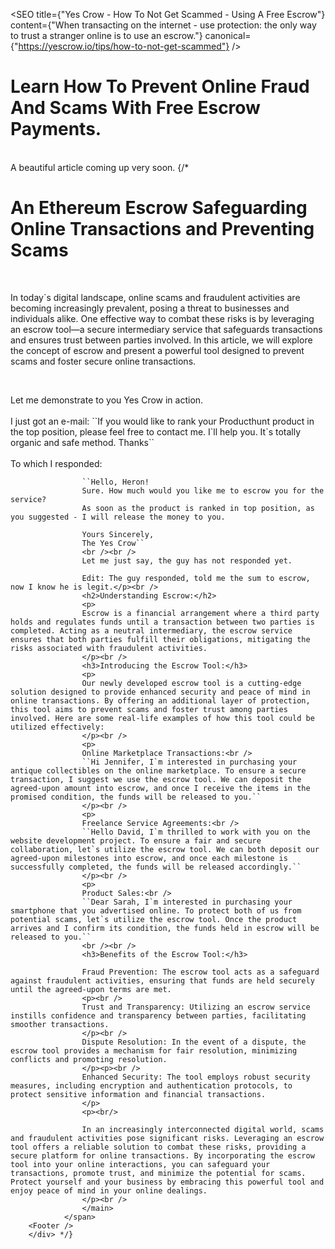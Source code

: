 
<SEO 
    title={"Yes Crow - How To Not Get Scammed - Using A Free Escrow"}
    content={"When transacting on the internet - use protection: the only way to trust a stranger online is to use an escrow."}
    canonical={"https://yescrow.io/tips/how-to-not-get-scammed"}
/>
# Learn How To Prevent Online Fraud And Scams With Free Escrow Payments.
<br/>
A beautiful article coming up very soon.
 {/* <div class="container max-w-4xl mx-auto justify-center">
                <span class="pl-10 pr-10 text-left">
                    <main>
                    <h1 class="text-4xl font-bold text-white text-center">An Ethereum Escrow Safeguarding Online Transactions and Preventing Scams</h1>
                    <br />
                    <p>
                    In today`s digital landscape, online scams and fraudulent activities are becoming increasingly prevalent, posing a threat to businesses and individuals alike. One effective way to combat these risks is by leveraging an escrow tool—a secure intermediary service that safeguards transactions and ensures trust between parties involved. In this article, we will explore the concept of escrow and present a powerful tool designed to prevent scams and foster secure online transactions.
                    </p><br />
                    <p>Let me demonstrate to you Yes Crow in action.
                    <br /><br />
                    I just got an e-mail:
                    ``If you would like to rank your Producthunt product in the top position, please feel free to contact me. I`ll help you. It`s totally organic and safe method.
                    Thanks``
                    <br /><br />
                    To which I responded:

                    ``Hello, Heron!
                    Sure. How much would you like me to escrow you for the service?
                    As soon as the product is ranked in top position, as you suggested - I will release the money to you.

                    Yours Sincerely,
                    The Yes Crow``
                    <br /><br />
                    Let me just say, the guy has not responded yet.
                    
                    Edit: The guy responded, told me the sum to escrow, now I know he is legit.</p><br />
                    <h2>Understanding Escrow:</h2>
                    <p>
                    Escrow is a financial arrangement where a third party holds and regulates funds until a transaction between two parties is completed. Acting as a neutral intermediary, the escrow service ensures that both parties fulfill their obligations, mitigating the risks associated with fraudulent activities.
                    </p><br />
                    <h3>Introducing the Escrow Tool:</h3>
                    <p>
                    Our newly developed escrow tool is a cutting-edge solution designed to provide enhanced security and peace of mind in online transactions. By offering an additional layer of protection, this tool aims to prevent scams and foster trust among parties involved. Here are some real-life examples of how this tool could be utilized effectively:
                    </p><br />
                    <p>
                    Online Marketplace Transactions:<br />
                    ``Hi Jennifer, I`m interested in purchasing your antique collectibles on the online marketplace. To ensure a secure transaction, I suggest we use the escrow tool. We can deposit the agreed-upon amount into escrow, and once I receive the items in the promised condition, the funds will be released to you.``
                    </p><br />
                    <p>
                    Freelance Service Agreements:<br />
                    ``Hello David, I`m thrilled to work with you on the website development project. To ensure a fair and secure collaboration, let`s utilize the escrow tool. We can both deposit our agreed-upon milestones into escrow, and once each milestone is successfully completed, the funds will be released accordingly.``
                    </p><br />
                    <p>
                    Product Sales:<br />
                    ``Dear Sarah, I`m interested in purchasing your smartphone that you advertised online. To protect both of us from potential scams, let`s utilize the escrow tool. Once the product arrives and I confirm its condition, the funds held in escrow will be released to you.``
                    <br /><br />
                    <h3>Benefits of the Escrow Tool:</h3>
                    
                    Fraud Prevention: The escrow tool acts as a safeguard against fraudulent activities, ensuring that funds are held securely until the agreed-upon terms are met.
                    <p><br />
                    Trust and Transparency: Utilizing an escrow service instills confidence and transparency between parties, facilitating smoother transactions.
                    </p><br />
                    Dispute Resolution: In the event of a dispute, the escrow tool provides a mechanism for fair resolution, minimizing conflicts and promoting resolution.
                    </p><p><br />
                    Enhanced Security: The tool employs robust security measures, including encryption and authentication protocols, to protect sensitive information and financial transactions.
                    </p>
                    <p><br/>
                    
                    In an increasingly interconnected digital world, scams and fraudulent activities pose significant risks. Leveraging an escrow tool offers a reliable solution to combat these risks, providing a secure platform for online transactions. By incorporating the escrow tool into your online interactions, you can safeguard your transactions, promote trust, and minimize the potential for scams. Protect yourself and your business by embracing this powerful tool and enjoy peace of mind in your online dealings.
                    </p><br />
                    </main>
                </span>
        <Footer />
        </div> */}
        
